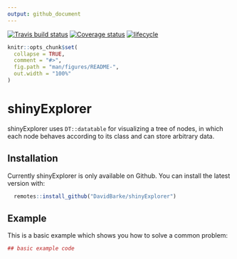 ```yaml
---
output: github_document
---
```


<!-- README.md is generated from README.Rmd. Please edit that file -->

[![Travis build status](https://travis-ci.org/DavidBarke/shinyExplorer.svg?branch=master)](https://travis-ci.org/DavidBarke/shinyExplorer)
[![Coverage status](https://codecov.io/gh/DavidBarke/shinyExplorer/branch/master/graph/badge.svg)](https://codecov.io/github/DavidBarke/shinyExplorer?branch=master)
[![lifecycle](https://img.shields.io/badge/lifecycle-maturing-blue.svg)](https://www.tidyverse.org/lifecycle/#maturing)

```r
knitr::opts_chunk$set(
  collapse = TRUE,
  comment = "#>",
  fig.path = "man/figures/README-",
  out.width = "100%"
)
```
# shinyExplorer

shinyExplorer uses `DT::datatable` for visualizing a tree of nodes, in which each node behaves according to its class and can store arbitrary data.

## Installation

<!-- You can install the released version of shinyExplorer from [CRAN](https://CRAN.R-project.org) with: -->

Currently shinyExplorer is only available on Github. You can install the latest version with:

<!--
``` r
install.packages("shinyExplorer")
```
-->

```r
  remotes::install_github("DavidBarke/shinyExplorer")
```

## Example

This is a basic example which shows you how to solve a common problem:

```r
## basic example code
```
